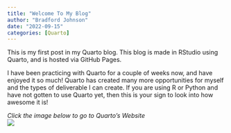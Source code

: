 ```yaml
---
title: "Welcome To My Blog"
author: "Bradford Johnson"
date: "2022-09-15"
categories: [Quarto]
---
```


This is my first post in my Quarto blog. This blog is made in RStudio using Quarto, and is hosted via GitHub Pages.

I have been practicing with Quarto for a couple of weeks now, and have enjoyed it so much! Quarto has created many more opportunities for myself and the types of deliverable I can create. If you are using R or Python and have not gotten to use Quarto yet, then this is your sign to look into how awesome it is!

*Click the image below to go to Quarto's Website*\
[![](quarto.png)](https://quarto.org/)
